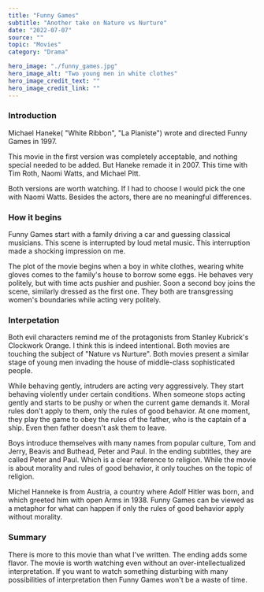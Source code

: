 ---
title: "Funny Games"
subtitle: "Another take on Nature vs Nurture"
date: "2022-07-07"
source: ""
topic: "Movies"
category: "Drama"

hero_image: "./funny_games.jpg"
hero_image_alt: "Two young men in white clothes"
hero_image_credit_text: ""
hero_image_credit_link: ""
---

### Introduction

Michael Haneke( "White Ribbon", "La Pianiste") wrote and directed Funny Games in 1997. 

This movie in the first version was completely acceptable, and nothing special needed to be added. But Haneke remade it in 2007. This time with Tim Roth, Naomi Watts, and Michael Pitt.

Both versions are worth watching. If I had to choose I would pick the one with Naomi Watts. Besides the actors, there are no meaningful differences.

### How it begins

Funny Games start with a family driving a car and guessing classical musicians. This scene is interrupted by loud metal music. This interruption made a shocking impression on me. 

The plot of the movie begins when a boy in white clothes, wearing white gloves comes to the family's house to borrow some eggs. He behaves very politely, but with time acts pushier and pushier. Soon a second boy joins the scene, similarly dressed as the first one. They both are transgressing women's boundaries while acting very politely. 

### Interpetation

Both evil characters remind me of the protagonists from Stanley Kubrick's Clockwork Orange. I think this is indeed intentional. Both movies are touching the subject of "Nature vs Nurture". Both movies present a similar stage of young men invading the house of middle-class sophisticated people.

While behaving gently, intruders are acting very aggressively. They start behaving violently under certain conditions. When someone stops acting gently and starts to be pushy or when the current game demands it. Moral rules don't apply to them, only the rules of good behavior. At one moment, they play the game to obey the rules of the father, who is the captain of a ship. Even then father doesn't ask them to leave.

Boys introduce themselves with many names from popular culture, Tom and Jerry, Beavis and Buthead, Peter and Paul. In the ending subtitles, they are called Peter and Paul. Which is a clear reference to religion. While the movie is about morality and rules of good behavior, it only touches on the topic of religion.

Michel Hanneke is from Austria, a country where Adolf Hitler was born, and which greeted him with open Arms in 1938. Funny Games can be viewed as a metaphor for what can happen if only the rules of good behavior apply without morality.  

### Summary

There is more to this movie than what I've written. The ending adds some flavor. The movie is worth watching even without an over-intellectualized interpretation. If you want to watch something disturbing with many possibilities of interpretation then Funny Games won't be a waste of time.

